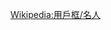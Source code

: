 {{Userbox
|border-c=#444499
|id=[[File:Stephen Hawking.StarChild.jpg|45px]]
|id-c=#ff0000
|info-c=#ffff00
|info-fc=#2f2f6f
|info-s=10
|info=這個用戶喜歡'''[[史蒂芬·霍金]]'''。
|usercategory=喜歡史蒂芬·霍金的維基人}}<noinclude>{{Clear}}
[[Wikipedia:用戶框/名人]]
</noinclude>